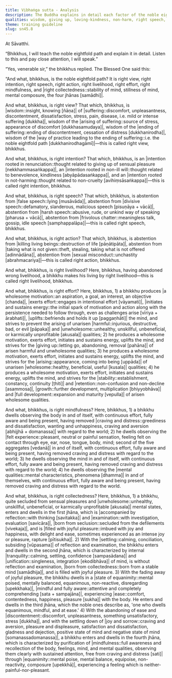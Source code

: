 ```yaml
---
title: Vibhaṅga sutta - Analysis
description: The Buddha explains in detail each factor of the noble eightfold path—right view, right intention, right speech, right action, right livelihood, right effort, right mindfulness, and right collectedness.
qualities: wisdom, giving up, loving-kindness, non-harm, right speech, mindfulness, vigour, collectedness
theme: training guideline
slug: sn45.8
---
```


At Sāvatthi.

“Bhikkhus, I will teach the noble eightfold path and explain it in detail. Listen to this and pay close attention, I will speak.”

“Yes, venerable sir,” the bhikkhus replied. The Blessed One said this:

“And what, bhikkhus, is the noble eightfold path? It is right view, right intention, right speech, right action, right livelihood, right effort, right mindfulness, and |right collectedness::stability of mind, stillness of mind, mental composure, the four jhānas [samādhi]|.

And what, bhikkhus, is right view? That which, bhikkhus, is |wisdom::insight, knowing [ñāṇa]| of |suffering::discomfort, unpleasantness, discontentment, dissatisfaction, stress, pain, disease, i.e. mild or intense suffering [dukkha]|, wisdom of the |arising of suffering::source of stress, appearance of discomfort [dukkhasamudaya]|, wisdom of the |ending of suffering::ending of discontentment, cessation of distress [dukkhanirodha]|, wisdom of the |way of practice leading to the ending of suffering::i.e. the noble eightfold path [dukkhanirodhagāmī]|—this is called right view, bhikkhus.

And what, bhikkhus, is right intention? That which, bhikkhus, is an |intention rooted in renunciation::thought related to giving up of sensual pleasure [nekkhammasaṅkappa]|, an |intention rooted in non-ill will::thought related to benevolence, kindliness [abyāpādasaṅkappa]|, and an |intention rooted in not-harming::thought related to non-cruelty [avihiṃsāsaṅkappa]|—this is called right intention, bhikkhus.

And what, bhikkhus, is right speech? That which, bhikkhus, is abstention from |false speech::lying [musāvāda]|, abstention from |divisive speech::defamatory, slanderous, malicious speech [pisuṇāya + vācā]|, abstention from |harsh speech::abusive, rude, or unkind way of speaking [pharusa + vācā]|, abstention from |frivolous chatter::meaningless talk, gossip, idle speech [samphappalāpa]|—this is called right speech, bhikkhus.

And what, bhikkhus, is right action? That which, bhikkhus, is abstention from |killing living beings::destruction of life [pāṇātipāta]|, abstention from |taking what is not given::theft, stealing, taking what is not offered [adinnādāna]|, abstention from |sexual misconduct::unchastity [abrahmacariya]|—this is called right action, bhikkhus.

And what, bhikkhus, is right livelihood? Here, bhikkhus, having abandoned wrong livelihood, a bhikkhu makes his living by right livelihood—this is called right livelihood, bhikkhus.

And what, bhikkhus, is right effort? Here, bhikkhus, 1) a bhikkhu produces |a wholesome motivation::an aspiration, a goal, an interest, an objective [chanda]|, |exerts effort::engages in intentional effort [vāyamati]|, |initiates and sustains energy::the initial spark of motivation and action along with the persistence needed to follow through, even as challenges arise [vīriya + ārabhati]|, |uplifts::befriends and holds it up [paggaṇhāti]| the mind, and strives to prevent the arising of unarisen |harmful::injurious, destructive, bad, or evil [pāpaka]| and |unwholesome::unhealthy, unskillful, unbeneficial, or karmically unprofitable [akusala]| qualities; 2) he produces a wholesome motivation, exerts effort, initiates and sustains energy, uplifts the mind, and strives for the |giving up::letting go, abandoning, removal [pahāna]| of arisen harmful and unwholesome qualities; 3) he produces a wholesome motivation, exerts effort, initiates and sustains energy, uplifts the mind, and strives for the |arising::appearance, coming into being [uppāda]| of unarisen |wholesome::healthy, beneficial, useful [kusala]| qualities; 4) he produces a wholesome motivation, exerts effort, initiates and sustains energy, uplifts the mind, and strives for the |stability::establishment, constancy, continuity [ṭhiti]| and |retention::non-confusion and non-decline [asammosa]|, |growth::further development, multiplication [bhiyyobhāva]| and |full development::expansion and maturity [vepulla]| of arisen wholesome qualities.

And what, bhikkhus, is right mindfulness? Here, bhikkhus, 1) a bhikkhu dwells observing the body in and of itself, with continuous effort, fully aware and being present, having removed |craving and distress::greediness and dissatisfaction, wanting and unhappiness, craving and aversion [abhijjhā + domanassa]| with regard to the world; 2) he dwells observing the |felt experience::pleasant, neutral or painful sensation, feeling felt on contact through eye, ear, nose, tongue, body, mind; second of the five aggregates [vedanā]| in and of itself, with continuous effort, fully aware and being present, having removed craving and distress with regard to the world; 3) he dwells observing the mind in and of itself, with continuous effort, fully aware and being present, having removed craving and distress with regard to the world; 4) he dwells observing the |mental qualities::mental characteristics, phenomena [dhamma]| in and of themselves, with continuous effort, fully aware and being present, having removed craving and distress with regard to the world.

And what, bhikkhus, is right collectedness? Here, bhikkhus, 1) a bhikkhu, quite secluded from sensual pleasures and |unwholesome::unhealthy, unskillful, unbeneficial, or karmically unprofitable [akusala]| mental states, enters and dwells in the first jhāna, which is |accompanied by reflection::with thinking [savitakka]| and |examination::with investigation, evaluation [savicāra]|, |born from seclusion::secluded from the defilements [vivekaja]|, and is |filled with joyful pleasure::imbued with joy and happiness, with delight and ease, sometimes experienced as an intense joy or pleasure, rapture [pītisukha]|. 2) With the |settling::calming, conciliation, subsiding [vūpasama]| of reflection and examination, the bhikkhu enters and dwells in the second jhāna, which is characterized by internal |tranquility::calming, settling, confidence [sampasādana]| and |unification::singleness, integration [ekodibhāva]| of mind, is without reflection and examination, |born from collectedness::born from a stable mind [samādhija]|, and is filled with joyful pleasure. 3) With the fading away of joyful pleasure, the bhikkhu dwells in a |state of equanimity::mental poised, mentally balanced, equanimous, non-reactive, disregarding [upekkhaka]|, |mindful and fully aware::attentive and completely comprehending [sata + sampajāna]|, experiencing |ease::comfort, contentedness, happiness, pleasure [sukha]| with the body. He enters and dwells in the third jhāna, which the noble ones describe as, 'one who dwells equanimous, mindful, and at ease.' 4) With the abandoning of ease and |discontentment::discomfort, unpleasantness, something unsatisfactory, stress [dukkha]|, and with the settling down of |joy and sorrow::craving and aversion, pleasure and displeasure, satisfaction and dissatisfaction, gladness and dejection, positive state of mind and negative state of mind [somanassadomanassa]|, a bhikkhu enters and dwells in the fourth jhāna, which is characterized by purification of |mindfulness::full awareness and recollection of the body, feelings, mind, and mental qualities, observing them clearly with sustained attention, free from craving and distress [sati]| through |equanimity::mental poise, mental balance, equipoise, non-reactivity, composure [upekkhā]|, experiencing a feeling which is neither-painful-nor-pleasant.